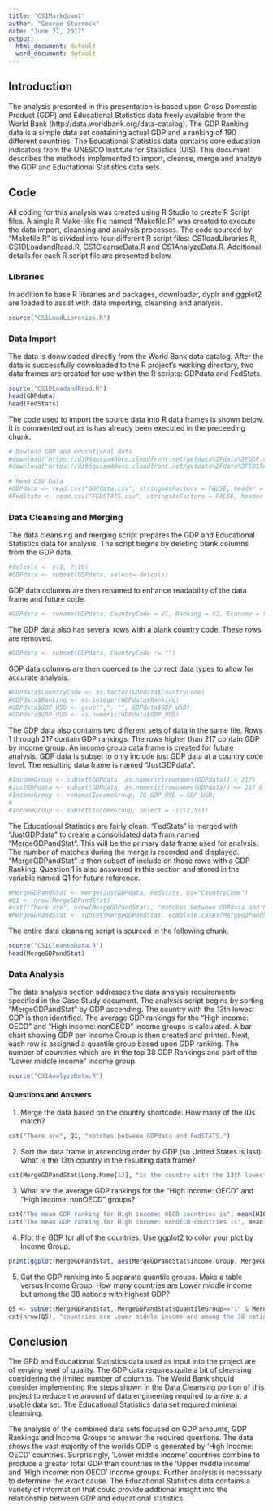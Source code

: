 ```yaml
---
title: "CS1Markdown1"
author: "George Sturrock"
date: "June 27, 2017"
output:
  html_document: default
  word_document: default
---
```


## Introduction
The analysis presented in this presentation is based upon Gross Domestic Product (GDP) and Educational Statistics data freely available from the World Bank (http://data.worldbank.org/data-catalog).  The GDP Ranking data is a simple data set containing actual GDP and a ranking of 190 different countries.  The Educational Statistics data contains core education indicators from the UNESCO Institute for Statistics (UIS).  This document describes the methods implemented to import, cleanse, merge and analzye the GDP and Eductational Statistics data sets.

## Code
All coding for this analysis was created using R Studio to create R Script files.  A single R Make-like file named "Makefile.R" was created to execute the data import, cleansing and analysis processes.  The code sourced by "Makefile.R" is divided into four different R script files:  CS1loadLibraries.R, CS1DLoadandRead.R, CS1CleanseData.R and CS1AnalyzeData.R.  Additional details for each R script file are presented below.

### Libraries
In addition to base R libraries and packages, downloader, dyplr and ggplot2 are loaded to assist with data importing, cleansing and analysis.

```r
source("CS1LoadLibraries.R")
```

### Data Import
The data is donwloaded directly from the World Bank data catalog.  After the data is successfully downloaded to the R project's working directory, two data frames are created for use within the R scripts:  GDPdata and FedStats.

```r
source("CS1DLoadandRead.R")
head(GDPdata)
head(FedStats)
```

The code used to import the source data into R data frames is shown below.  It is commented out as is has already been executed in the preceeding chunk.

```r
# Dowload GDP and educational data
#download("https://d396qusza40orc.cloudfront.net/getdata%2Fdata%2FGDP.csv", destfile = "GDPdata.csv")
#download("https://d396qusza40orc.cloudfront.net/getdata%2Fdata%2FEDSTATS_Country.csv", destfile = "FEDSTATS.csv")

# Read CSV Data 
#GDPdata <- read.csv("GDPdata.csv", stringsAsFactors = FALSE, header = FALSE, skip = 5, skipNul = TRUE)
#FedStats <- read.csv("FEDSTATS.csv", stringsAsFactors = FALSE, header = TRUE)
```

### Data Cleansing and Merging
The data cleansing and merging script prepares the GDP and Educational Statistics data for analysis.  The script begins by deleting blank columns from the GDP data.  
```r
#delcols <- c(3, 7:10)
#GDPdata <- subset(GDPdata, select=-delcols)
```

GDP data columns are then renamed to enhance readability of the data frame and future code.  
```r
#GDPdata <- rename(GDPdata, CountryCode = V1, Ranking = V2, Economy = V4, GDP_USD = V5)
```

The GDP data also has several rows with a blank country code.  These rows are removed.  
```r
#GDPdata <- subset(GDPdata, CountryCode != "")
```

GDP data columns are then coerced to the correct data types to allow for accurate analysis.  
```r
#GDPdata$CountryCode <- as.factor(GDPdata$CountryCode)
#GDPdata$Ranking <- as.integer(GDPdata$Ranking)
#GDPdata$GDP_USD <- gsub(",", "", GDPdata$GDP_USD)
#GDPdata$GDP_USD <- as.numeric(GDPdata$GDP_USD)
```

The GDP data also contains two different sets of data in the same file.  Rows 1 through 217 contain GDP rankings.  The rows higher than 217 contain GDP by income group.  An income group data frame is created for future analysis.  GDP data is subset to only include just GDP data at a country code level.  The resulting data frame is named "JustGDPdata".
```r
#IncomeGroup <- subset(GDPdata, as.numeric(rownames(GDPdata)) > 217)
#JustGDPdata <- subset(GDPdata, as.numeric(rownames(GDPdata)) <= 217 & CountryCode != 'WLD')
#IncomeGroup <- rename(IncomeGroup, IG_GDP_USD = GDP_USD)
#
#IncomeGroup <- subset(IncomeGroup, select = -(c(2,5)))
```

The Educational Statistics are fairly clean.  "FedStats" is merged with "JustGDPdata" to create a consolidated data fram named "MergeGDPandStat".  This will be the primary data frame used for analysis.  The number of matches during the merge is recorded and displayed.  "MergeGDPandStat" is then subset of include on those rows with a GDP Ranking.  Question 1 is also answered in this section and stored in the variable named Q1 for future reference.
```r
#MergeGDPandStat <- merge(JustGDPdata, FedStats, by="CountryCode")
#Q1 <- nrow(MergeGDPandStat)
#cat("There are", nrow(MergeGDPandStat), "matches between GDPdata and FedSTATS.")
#MergeGDPandStat <- subset(MergeGDPandStat, complete.cases(MergeGDPandStat$Ranking) == TRUE)
```

The entire data cleansing script is sourced in the following chunk.
```r
source("CS1CleanseData.R")
head(MergeGDPandStat)
```

### Data Analysis
The data analysis section addresses the data analysis requirements specified in the Case Study document.  The analysis script begins by sorting "MergeGDPandStat" by GDP ascending.  The country with the 13th lowest GDP is then identified.  The average GDP rankings for the "High income: OECD" and "High income: nonOECD" income groups is calculated.  A bar chart showing GDP per Income Group is then created and printed.  Next, each row is assigned a quantile group based upon GDP ranking.  The number of countries which are in the top 38 GDP Rankings and part of the "Lower middle income" income group.  

```r
source("CS1AnalyzeData.R")
```

#### Questions and Answers
1.  Merge the data based on the country shortcode. How many of the IDs match? 
```r
cat("There are", Q1, "matches between GDPdata and FedSTATS.")
```

2.  Sort the data frame in ascending order by GDP (so United States is last). What is the 13th country in the resulting data frame?
```r
cat(MergeGDPandStat$Long.Name[13], "is the country with the 13th lowest GDP.  ")
```

3.  What are the average GDP rankings for the "High income: OECD" and "High income: nonOECD" groups?
```r
cat("The mean GDP ranking for High income: OECD countries is", mean(HIOECDGDP$Ranking), ".  ")
cat("The mean GDP ranking for High income: nonOECD countries is", mean(HINOECDGDP$Ranking, na.rm = TRUE), ".  ")
```

4.  Plot the GDP for all of the countries. Use ggplot2 to color your plot by Income Group.
```r
print(ggplot(MergeGDPandStat, aes(MergeGDPandStat$Income.Group, MergeGDPandStat$GDP_USD)) +geom_bar(stat = "identity", aes(fill = Income.Group)) +labs(x = "Income Group", y = "GDP"))
```

5.  Cut the GDP ranking into 5 separate quantile groups. Make a table versus Income.Group. How many countries are Lower middle income but among the 38 nations with highest GDP?
```r
Q5 <- subset(MergeGDPandStat, MergeGDPandStat$QuantileGroup=="1" & MergeGDPandStat$Income.Group=="Lower middle income")
cat(nrow(Q5), "countries are Lower middle income and among the 38 nations with highest GDP.  ")
```

## Conclusion
The GPD and Educational Statistics data used as input into the project are of verying level of quality.  The GDP data requires quite a bit of cleansing considering the limited number of columns.  The World Bank should consider implementing the steps shown in the Data Cleansing portion of this project to reduce the amount of data engineering required to arrive at a usable data set.  The Educational Statistics data set required minimal cleansing.  

The analysis of the combined data sets focused on GDP amounts, GDP Rankings and Income Groups to answer the required questions.  The data shows the vast majority of the worlds GDP is generated by 'High Income: OECD' countries.  Surprisingly, 'Lower middle income' countries combine to produce a greater total GDP than countries in the 'Upper middle income' and 'High income: non OECD' income groups.  Further analysis is necessary to determine the exact cause.  The Educational Statistics data contains a variety of information that could provide addtional insight into the relationship between GDP and educational statistics.